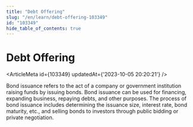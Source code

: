 ```yaml
---
title: "Debt Offering"
slug: "/en/learn/debt-offering-103349"
id: "103349"
hide_table_of_contents: true
---
```



# Debt Offering

<ArticleMeta id={103349} updatedAt={'2023-10-05 20:20:21'} />
<div className='border-solid border-b border-t-0 my-4 border-[var(--ifm-color-gray-300)]' />

Bond issuance refers to the act of a company or government institution raising funds by issuing bonds. Bond issuance can be used for financing, expanding business, repaying debts, and other purposes. The process of bond issuance includes determining the issuance size, interest rate, bond maturity, etc., and selling bonds to investors through public bidding or private negotiation.

